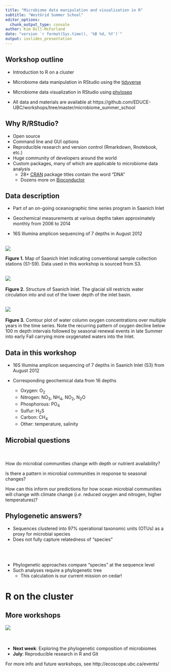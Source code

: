 ```yaml
---
title: "Microbiome data manipulation and visualization in R"
subtitle: "WestGrid Summer School"
editor_options:
  chunk_output_type: console
author: Kim Dill-McFarland
date: "version `r format(Sys.time(), '%B %d, %Y')`"
output: ioslides_presentation
---
```

## Workshop outline

* Introduction to R on a cluster

* Microbiome data manipulation in RStudio using the [tidyverse](https://www.tidyverse.org/)

* Microbiome data visualization in RStudio using [phyloseq](https://www.bioconductor.org/packages/release/bioc/html/phyloseq.html)

* All data and materials are available at https://github.com/EDUCE-UBC/workshops/tree/master/microbiome_summer_school

## Why R/RStudio?

* Open source
* Command line and GUI options
* Reproducible research and version control (Rmarkdown, Rnotebook, etc.)
* Huge community of developers around the world
* Custom packages, many of which are applicable to microbiome data analysis
    + 28+ [CRAN](https://cran.r-project.org/web/packages/available_packages_by_name.html) package titles contain the word "DNA"
    + Dozens more on [Bioconductor](https://www.bioconductor.org/)

## Data description
* Part of an on-going oceanographic time series program in Saanich Inlet

* Geochemical measurements at various depths taken approximately monthly from 2006 to 2014

* 16S Illumina amplicon sequencing of 7 depths in August 2012

## {.centered}
![](images/Saanich.png)

**Figure 1.** Map of Saanich Inlet indicating conventional sample collection stations (S1-S9). Data used in this workshop is sourced from S3.

## {.centered}
![](images/Inlet_structure.png)
<br>
<br>
**Figure 2.** Structure of Saanich Inlet. The glacial sill restricts water circulation into and out of the lower depth of the inlet basin.

## {.centered}
![](images/oxygen_timeseries_small.png)
<br>
<br>
**Figure 3.** Contour plot of water column oxygen concentrations over multiple years in the time series. Note the recurring pattern of oxygen decline below 100 m depth intervals followed by seasonal renewal events in late Summer into early Fall carrying more oxygenated waters into the Inlet. 

## Data in this workshop

* 16S Illumina amplicon sequencing of 7 depths in Saanich Inlet (S3) from August 2012

* Corresponding geochemical data from 16 depths
    + Oxygen: O~2~ 
    + Nitrogen: NO~3~, NH~4~, NO~2~, N~2~O
    + Phosphorous: PO~4~
    + Sulfur: H~2~S
    + Carbon: CH~4~
    + Other: temperature, salinity

## Microbial questions
<br>
<br>
How do microbial communities change with depth or nutrient availability?

Is there a pattern in microbial communities in response to seasonal changes?

How can this inform our predictions for how ocean microbial communities will change with climate change (*i.e.* reduced oxygen and nitrogen, higher temperatures)?

## Phylogenetic answers?

* Sequences clustered into 97% operational taxonomic units (OTUs) as a proxy for microbial species
* Does not fully capture relatedness of "species"

<br>
<br>

* Phylogenetic approaches compare "species" at the sequence level
* Such analyses require a phylogenetic tree
    + This calculation is our current mission on cedar!

# R on the cluster

## More workshops
<div class="columns-2">
  ![](images/ECOSCOPE_logo_vertical_white.png)
<br>
<br>
<br>

- **Next week**: Exploring the phylogenetic composition of microbiomes
- **July**: Reproducible research in R and Git

For more info and future workshops, see http://ecoscope.ubc.ca/events/
</div>
